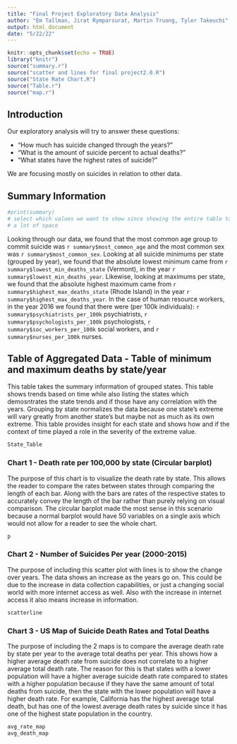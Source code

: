 ```yaml
---
title: "Final Project Exploratory Data Analysis"
author: "Em Tallman, Jirat Rymparsurat, Martin Truong, Tyler Takeuchi"
output: html_document
date: "5/22/22"
---
```


```r
knitr::opts_chunk$set(echo = TRUE)
library("knitr")
source("summary.r")
source("scatter and lines for final project2.0.R")
source("State Rate Chart.R")
source("Table.r")
source("map.r")
```

## Introduction

Our exploratory analysis will try to answer these questions: 

* "How much has suicide changed through the years?" 
* "What is the amount of suicide percent to actual deaths?"
* "What states have the highest rates of suicide?"

We are focusing mostly on suicides in relation to other data.

## Summary Information

```r
#print(summary)
# select which values we want to show since showing the entire table takes up
# a lot of space
```

Looking through our data, we found that the most common age group to commit suicide was `r summary$most_common_age` and the most common sex was `r summary$most_common_sex`. Looking at all suicide minimums per state (grouped by year), we found that the absolute lowest minimum came from `r summary$lowest_min_deaths_state` (Vermont), in the year `r summary$lowest_min_deaths_year`. Likewise, looking at maximums per state, we found that the absolute highest maximum came from `r summary$highest_max_deaths_state` (Rhode Island) in the year `r summary$highest_max_deaths_year`. In the case of human resource workers, in the year 2016 we found that there were (per 100k individuals): `r summary$psychiatrists_per_100k` psychiatrists, `r summary$psychologists_per_100k` psychologists, `r summary$soc_workers_per_100k` social workers, and `r summary$nurses_per_100k` nurses. 

## Table of Aggregated Data - Table of minimum and maximum deaths by state/year

This table takes the summary information of grouped states. This table shows trends based on time while also listing the states which demosntrates the state trends and if those have any correlation with the years. Grouping by state normalizes the data because one state's extreme will vary greatly from another state's but maybe not as much as its own extreme. This table provides insight for each state and shows how and if the context of time played a role in the severity of the extreme value. 

```r
State_Table

```

### Chart 1 - Death rate per 100,000 by state (Circular barplot)

The purpose of this chart is to visualize the death rate by state. This allows the reader to compare the rates between states through comparing the length of each bar. Along with the bars are rates of the respective states to accurately convey the length of the bar rather than purely relying on visual comparison. The circular barplot made the most sense in this scenario because a normal barplot would have 50 variables on a single axis which would not allow for a reader to see the whole chart. 

```r
p

```

### Chart 2 - Number of Suicides Per year (2000-2015)

The purpose of including this scatter plot with lines is to show the change over years. The data shows an increase as the years go on. This could be due to the increase in data collection capabilities, or just a changing social world with more internet access as well. Also with the increase in internet access it also means increase in information.

```r

scatterline

```

### Chart 3 - US Map of Suicide Death Rates and Total Deaths

The purpose of including the 2 maps is to compare the average death rate by state per year to the average total deaths per year. This shows how a higher average death rate from suicide does not correlate to a higher average total death rate. The reason for this is that states with a lower population will have a higher average suicide death rate compared to states with a higher population because if they have the same amount of total deaths from suicide, then the state with the lower population will have a higher death rate. For example, California has the highest average total death, but has one of the lowest average death rates by suicide since it has one of the highest state population in the country.

```r
avg_rate_map
avg_death_map

```
